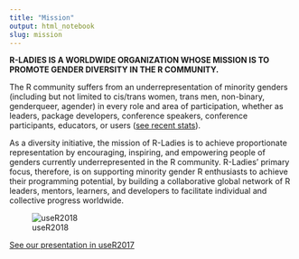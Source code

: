 ```yaml
---
title: "Mission"
output: html_notebook
slug: mission
---
```


**R-LADIES IS A WORLDWIDE ORGANIZATION WHOSE MISSION IS TO PROMOTE GENDER DIVERSITY IN THE R COMMUNITY.**

The R community suffers from an underrepresentation of minority genders (including but not limited to cis/trans women, trans men, non-binary, genderqueer, agender) in every role and area of participation, whether as leaders, package developers, conference speakers, conference participants, educators, or users ([see recent stats](http://forwards.github.io/data/)).

As a diversity initiative, the mission of R-Ladies is to achieve proportionate representation by encouraging, inspiring, and empowering people of genders currently underrepresented in the R community. R-Ladies’ primary focus, therefore, is on supporting minority gender R enthusiasts to achieve their programming potential, by building a collaborative global network of R leaders, mentors, learners, and developers to facilitate individual and collective progress worldwide.

![useR2018](../images/user2018.jpg)

[See our presentation in useR2017](https://sec.ch9.ms/ch9/9581/663c5ae7-fe9f-42d3-89ba-401da2459581/RLadiesGlobal_mid.mp4)

